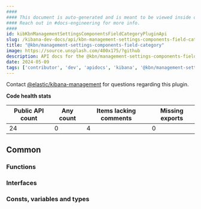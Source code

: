```yaml
---
####
#### This document is auto-generated and is meant to be viewed inside our experimental, new docs system.
#### Reach out in #docs-engineering for more info.
####
id: kibKbnManagementSettingsComponentsFieldCategoryPluginApi
slug: /kibana-dev-docs/api/kbn-management-settings-components-field-category
title: "@kbn/management-settings-components-field-category"
image: https://source.unsplash.com/400x175/?github
description: API docs for the @kbn/management-settings-components-field-category plugin
date: 2024-05-09
tags: ['contributor', 'dev', 'apidocs', 'kibana', '@kbn/management-settings-components-field-category']
---
```




Contact [@elastic/kibana-management](https://github.com/orgs/elastic/teams/kibana-management) for questions regarding this plugin.

**Code health stats**

| Public API count  | Any count | Items lacking comments | Missing exports |
|-------------------|-----------|------------------------|-----------------|
| 24 | 0 | 4 | 0 |

## Common

### Functions
<DocDefinitionList data={kbnManagementSettingsComponentsFieldCategoryObj.common.functions}/>

### Interfaces
<DocDefinitionList data={kbnManagementSettingsComponentsFieldCategoryObj.common.interfaces}/>

### Consts, variables and types
<DocDefinitionList data={kbnManagementSettingsComponentsFieldCategoryObj.common.misc}/>

